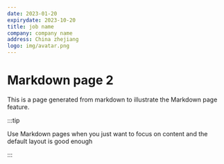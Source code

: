 ```yaml
---
date: 2023-01-20
expirydate: 2023-10-20
title: job name
company: company name
address: China zhejiang
logo: img/avatar.png
---
```


# Markdown page 2

This is a page generated from markdown to illustrate the Markdown page feature.

:::tip

Use Markdown pages when you just want to focus on content and the default layout is good enough

:::